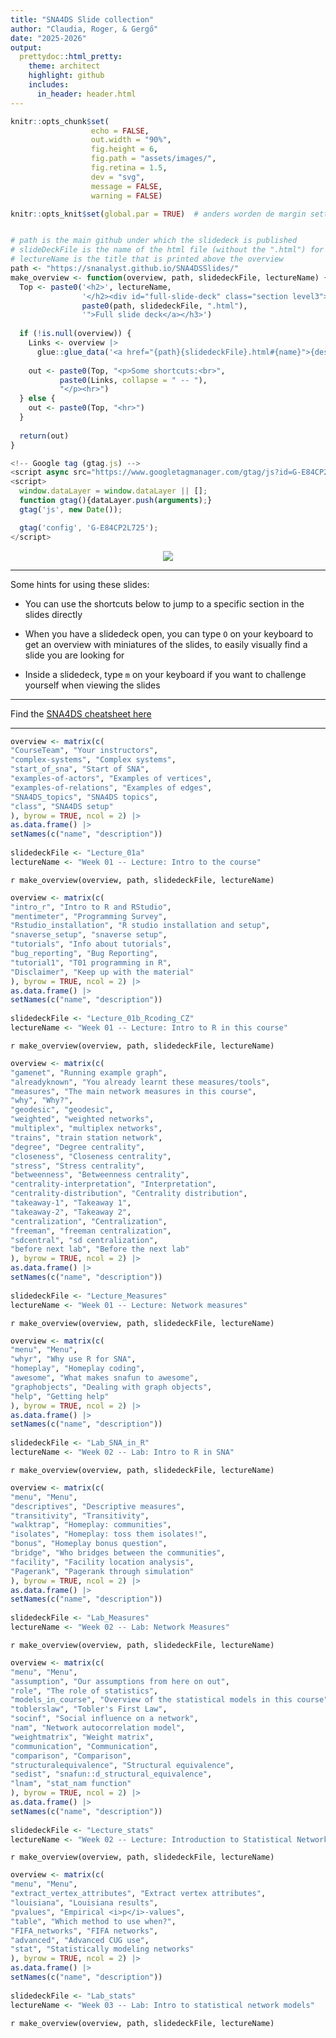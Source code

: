 ```yaml
---
title: "SNA4DS Slide collection"
author: "Claudia, Roger, & Gergő"
date: "2025-2026"
output:
  prettydoc::html_pretty:
    theme: architect
    highlight: github
    includes:
      in_header: header.html
---
```


```r
knitr::opts_chunk$set(
                  echo = FALSE,
                  out.width = "90%",
                  fig.height = 6,
                  fig.path = "assets/images/",
                  fig.retina = 1.5,
                  dev = "svg",
                  message = FALSE,
                  warning = FALSE)

knitr::opts_knit$set(global.par = TRUE)  # anders worden de margin settings niet overal doorgevoerd


# path is the main github under which the slidedeck is published
# slideDeckFile is the name of the html file (without the ".html") for which the over view is made
# lectureName is the title that is printed above the overview
path <- "https://snanalyst.github.io/SNA4DSSlides/"
make_overview <- function(overview, path, slidedeckFile, lectureName) {
  Top <- paste0('<h2>', lectureName, 
                '</h2><div id="full-slide-deck" class="section level3"><h3><a href="', 
                paste0(path, slidedeckFile, ".html"),
                '">Full slide deck</a></h3>')
  
  if (!is.null(overview)) {
    Links <- overview |> 
      glue::glue_data('<a href="{path}{slidedeckFile}.html#{name}">{description}</a>')
    
    out <- paste0(Top, "<p>Some shortcuts:<br>",
           paste0(Links, collapse = " -- "),
           "</p><hr>")
  } else {
    out <- paste0(Top, "<hr>")
  }
  
  return(out)
}

```


```js
<!-- Google tag (gtag.js) -->
<script async src="https://www.googletagmanager.com/gtag/js?id=G-E84CP2L725"></script>
<script>
  window.dataLayer = window.dataLayer || [];
  function gtag(){dataLayer.push(arguments);}
  gtag('js', new Date());

  gtag('config', 'G-E84CP2L725');
</script>
```





<center>
![](assets/images/sna4ds_logo_140.png)
</center>

------------------------------------------------------------------------

Some hints for using these slides:

-   You can use the shortcuts below to jump to a specific section in the slides directly

-   When you have a slidedeck open, you can type `O` on your keyboard to get an overview with miniatures of the slides, to easily visually find a slide you are looking for

-   Inside a slidedeck, type `m` on your keyboard if you want to challenge yourself when viewing the slides

------------------------------------------------------------------------

<!-- SNA4DS cheatsheet -->   


Find the [SNA4DS cheatsheet here](https://snanalyst.github.io/SNAfun/)

------------------------------------------------------------------------


<!-- Week 01 -- Lecture: Intro to the course -->             
```r
overview <- matrix(c(                                        
"CourseTeam", "Your instructors",                            
"complex-systems", "Complex systems",                        
"start_of_sna", "Start of SNA",                              
"examples-of-actors", "Examples of vertices",                
"examples-of-relations", "Examples of edges",                
"SNA4DS_topics", "SNA4DS topics",                            
"class", "SNA4DS setup"                                      
), byrow = TRUE, ncol = 2) |>                                
as.data.frame() |>                                           
setNames(c("name", "description"))                           
                                                          
slidedeckFile <- "Lecture_01a"                               
lectureName <- "Week 01 -- Lecture: Intro to the course"     
```                                                          
                                                          
`r make_overview(overview, path, slidedeckFile, lectureName)`                                                        
    

<!-- Week 01 -- Lecture: Intro to R in this course -->                                       
```r
overview <- matrix(c(                                                                        
"intro_r", "Intro to R and RStudio",                                                         
"mentimeter", "Programming Survey",                                                          
"Rstudio_installation", "R studio installation and setup",                                   
"snaverse_setup", "snaverse setup",                                                          
"tutorials", "Info about tutorials",                                                         
"bug_reporting", "Bug Reporting",                                                            
"tutorial1", "T01 programming in R",                                                         
"Disclaimer", "Keep up with the material"                                                    
), byrow = TRUE, ncol = 2) |>                                                                
as.data.frame() |>                                                                           
setNames(c("name", "description"))                                                           
                                                                                            
slidedeckFile <- "Lecture_01b_Rcoding_CZ"
lectureName <- "Week 01 -- Lecture: Intro to R in this course"                               
```                                                                                          
                                                                                            
`r make_overview(overview, path, slidedeckFile, lectureName)` 


                                                  
<!-- Week 01 -- Lecture: Network measures -->                
```r
overview <- matrix(c(                                        
"gamenet", "Running example graph",                          
"alreadyknown", "You already learnt these measures/tools",   
"measures", "The main network measures in this course",      
"why", "Why?",                                               
"geodesic", "geodesic",                                      
"weighted", "weighted networks",                             
"multiplex", "multiplex networks",                           
"trains", "train station network",                           
"degree", "Degree centrality",                               
"closeness", "Closeness centrality",                         
"stress", "Stress centrality",                               
"betweenness", "Betweenness centrality",                     
"centrality-interpretation", "Interpretation",               
"centrality-distribution", "Centrality distribution",        
"takeaway-1", "Takeaway 1",                                  
"takeaway-2", "Takeaway 2",                                  
"centralization", "Centralization",                          
"freeman", "freeman centralization",                         
"sdcentral", "sd centralization",                            
"before next lab", "Before the next lab"                                      
), byrow = TRUE, ncol = 2) |>                                
as.data.frame() |>                                           
setNames(c("name", "description"))                           
                                                        
slidedeckFile <- "Lecture_Measures"                          
lectureName <- "Week 01 -- Lecture: Network measures"        
```                                                          
                                                        
`r make_overview(overview, path, slidedeckFile, lectureName)`


<!-- Week 02 -- Lab: Intro to R in SNA -->                   
```r
overview <- matrix(c(                                        
"menu", "Menu",                                              
"whyr", "Why use R for SNA",                                 
"homeplay", "Homeplay coding",                               
"awesome", "What makes snafun to awesome",                   
"graphobjects", "Dealing with graph objects",                
"help", "Getting help"                                       
), byrow = TRUE, ncol = 2) |>                                
as.data.frame() |>                                           
setNames(c("name", "description"))                           
                                                          
slidedeckFile <- "Lab_SNA_in_R"                              
lectureName <- "Week 02 -- Lab: Intro to R in SNA"           
```                                                          
                                                          
`r make_overview(overview, path, slidedeckFile, lectureName)`




<!-- Week 02 -- Lab: Network Measures -->                    
```r
overview <- matrix(c(                                        
"menu", "Menu",                                              
"descriptives", "Descriptive measures",                      
"transitivity", "Transitivity",                              
"walktrap", "Homeplay: communities",                         
"isolates", "Homeplay: toss them isolates!",                 
"bonus", "Homeplay bonus question",                          
"bridge", "Who bridges between the communities",             
"facility", "Facility location analysis",                    
"Pagerank", "Pagerank through simulation"                    
), byrow = TRUE, ncol = 2) |>                                
as.data.frame() |>                                           
setNames(c("name", "description"))                           
                                                          
slidedeckFile <- "Lab_Measures"                              
lectureName <- "Week 02 -- Lab: Network Measures"            
```                                                          
                                                          
`r make_overview(overview, path, slidedeckFile, lectureName)`


<!-- Week 02 -- Lecture: Introduction to Statistical Network Models -->        
```r
overview <- matrix(c(                                                           
"menu", "Menu",                                                                 
"assumption", "Our assumptions from here on out",                               
"role", "The role of statistics",                                               
"models_in_course", "Overview of the statistical models in this course",        
"toblerslaw", "Tobler's First Law",                                             
"socinf", "Social influence on a network",                                      
"nam", "Network autocorrelation model",                                         
"weightmatrix", "Weight matrix",                                                
"communication", "Communication",                                               
"comparison", "Comparison",                                                     
"structuralequivalence", "Structural equivalence",                              
"sedist", "snafun::d_structural_equivalence",                                   
"lnam", "stat_nam function"                                                     
), byrow = TRUE, ncol = 2) |>                                                   
as.data.frame() |>                                                              
setNames(c("name", "description"))                                              
                                                                               
slidedeckFile <- "Lecture_stats"                                                
lectureName <- "Week 02 -- Lecture: Introduction to Statistical Network Models"
```                                                                             
                                                                               
`r make_overview(overview, path, slidedeckFile, lectureName)` 




<!-- Week 03 -- Lab: Intro to statistical network models -->        
```r
overview <- matrix(c(                                               
"menu", "Menu",                                                     
"extract_vertex_attributes", "Extract vertex attributes",           
"louisiana", "Louisiana results",                                   
"pvalues", "Empirical <i>p</i>-values",                             
"table", "Which method to use when?",                               
"FIFA_networks", "FIFA networks",                                   
"advanced", "Advanced CUG use",                                     
"stat", "Statistically modeling networks"                           
), byrow = TRUE, ncol = 2) |>                                       
as.data.frame() |>                                                  
setNames(c("name", "description"))                                  
                                                                 
slidedeckFile <- "Lab_stats"                                        
lectureName <- "Week 03 -- Lab: Intro to statistical network models"
```                                                                 
                                                                 
`r make_overview(overview, path, slidedeckFile, lectureName)` 



